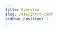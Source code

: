 ```yaml
---
title: Overview
slug: /aaa/intro-conf
sidebar_position: 1
---
```


<CardSection description="" HeadingTag="h2">

</CardSection>

<CustomizingAdmonition
  type="info"
  title="Customizing Admonition"
  description="The types that are accepted are the same as above: note, tip, danger, info, warning. Optionally, you can specify an icon by passing a JSX element or a string, or a title"
  className="cus-alert-bg-white"
/>

<CustomizingAdmonition
  type="info"
  title="Customizing Admonition"
  description="The types that are accepted are the same as above: note, tip, danger, info, warning. Optionally, you can specify an icon by passing a JSX element or a string, or a title"
/>

<CustomizingAdmonition
  type="danger"
  title="Customizing Admonition"
  description="The types that are accepted are the same as above: note, tip, danger, info, warning. Optionally, you can specify an icon by passing a JSX element or a string, or a title"
/>

<CustomizingAdmonition
  icon="💂"
  type="danger"
  title="Customizing Admonition"
  description="The types that are accepted are the same as above: note, tip, danger, info, warning. Optionally, you can specify an icon by passing a JSX element or a string, or a title"
  className="cus-alert-bg-white"
/>

<CustomizingAdmonition
  icon="🎠"
  type="note"
  title="Customizing Admonition"
  description="The types that are accepted are the same as above: note, tip, danger, info, warning. Optionally, you can specify an icon by passing a JSX element or a string, or a title"
  className="cus-alert-bg-white"
/>
